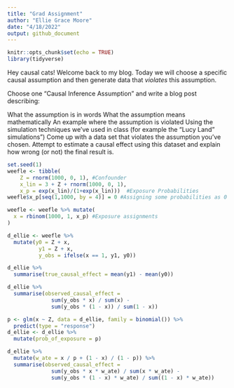 ```yaml
---
title: "Grad Assignment"
author: "Ellie Grace Moore"
date: "4/18/2022"
output: github_document
---
```


```r
knitr::opts_chunk$set(echo = TRUE)
library(tidyverse)
```

Hey causal cats! Welcome back to my blog. Today we will choose a specific causal assumption and then generate data that *violates* this assumption.

Choose one "Causal Inference Assumption" and write a blog post describing:

What the assumption is in words
What the assumption means mathematically
An example where the assumption is violated
Using the simulation techniques we've used in class (for example the "Lucy Land" simulations") Come up with a data set that violates the assumption you've chosen. Attempt to estimate a causal effect using this dataset and explain how wrong (or not) the final result is.


```r
set.seed(1)
weefle <- tibble(
    Z = rnorm(1000, 0, 1), #Confounder
    x_lin = 3 + Z + rnorm(1000, 0, 1), 
    x_p = exp(x_lin)/(1+exp(x_lin)))  #Exposure Probabilities
weefle$x_p[seq(1,1000, by = 4)] = 0 #Assigning some probabilities as 0

weefle <- weefle %>% mutate(
  x = rbinom(1000, 1, x_p) #Exposure assignments
)

d_ellie <- weefle %>%
  mutate(y0 = Z + x,
          y1 = Z + x,
          y_obs = ifelse(x == 1, y1, y0))
```


```r
d_ellie %>%
  summarise(true_causal_effect = mean(y1) - mean(y0))

d_ellie %>%
  summarise(observed_causal_effect = 
              sum(y_obs * x) / sum(x) -
              sum(y_obs * (1 - x)) / sum(1 - x))
```

```r
p <- glm(x ~ Z, data = d_ellie, family = binomial()) %>%
  predict(type = "response")
d_ellie <- d_ellie %>%
  mutate(prob_of_exposure = p)
```



```r
d_ellie %>%
  mutate(w_ate = x / p + (1 - x) / (1 - p)) %>%
  summarise(observed_causal_effect = 
              sum(y_obs * x * w_ate) / sum(x * w_ate) -
              sum(y_obs * (1 - x) * w_ate) / sum((1 - x) * w_ate))
```



